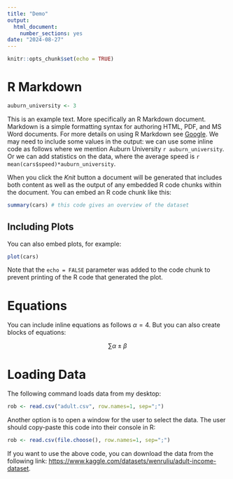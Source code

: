 ```yaml
---
title: "Demo"
output:
  html_document:
    number_sections: yes
date: "2024-08-27"
---
```


```r
knitr::opts_chunk$set(echo = TRUE)
```

# R Markdown

```r
auburn_university <- 3
```

<!-- This document is for class purposes. -->

This is an example text. More specifically an R Markdown document. Markdown is a simple formatting syntax for authoring HTML, PDF, and MS Word documents. For more details on using R Markdown see [Google](https://google.com). We may need to include some values in the output: we can use some inline code as follows where we mention Auburn University `r auburn_university`. Or we can add statistics on the data, where the average speed is `r mean(cars$speed)*auburn_university`.

When you click the *Knit* button a document will be generated that includes both content as well as the output of any embedded R code chunks within the document. You can embed an R code chunk like this:

```r
summary(cars) # this code gives an overview of the dataset
```

## Including Plots

You can also embed plots, for example:

```r
plot(cars)
```

Note that the `echo = FALSE` parameter was added to the code chunk to prevent printing of the R code that generated the plot.

# Equations

You can include inline equations as follows $\alpha = 4$. But you can also create blocks of equations: 

$$\sum \alpha \pm \beta $$

# Loading Data

The following command loads data from my desktop:

```r
rob <- read.csv("adult.csv", row.names=1, sep=";")
```

Another option is to open a window for the user to select the data. The user should copy-paste this code into their console in R:

```r
rob <- read.csv(file.choose(), row.names=1, sep=";")
```

If you want to use the above code, you can download the data from the following link: <https://www.kaggle.com/datasets/wenruliu/adult-income-dataset>.
